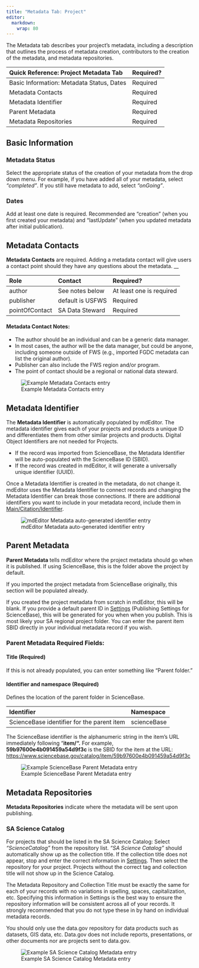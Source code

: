 ```yaml
---
title: "Metadata Tab: Project"
editor: 
  markdown: 
    wrap: 80
---
```


The Metadata tab describes your project's metadata, including a description that
outlines the process of metadata creation, contributors to the creation of the
metadata, and metadata repositories.

| Quick Reference: Project Metadata Tab     | Required? |
|:------------------------------------------|:----------|
| Basic Information: Metadata Status, Dates | Required  |
| Metadata Contacts                         | Required  |
| Metadata Identifier                       | Required  |
| Parent Metadata                           | Required  |
| Metadata Repositories                     | Required  |

## Basic Information

### Metadata Status

Select the appropriate status of the creation of your metadata from the drop
down menu. For example, if you have added all of your metadata, select
*"completed"*. If you still have metadata to add, select *"onGoing"*.

### Dates

Add at least one date is required. Recommended are "creation" (when you first
created your metadata) and "lastUpdate" (when you updated metadata after initial
publication).

## Metadata Contacts

**Metadata Contacts** are required. Adding a metadata contact will give users a
contact point should they have any questions about the metadata. \_\_

| **Role**       | **Contact**      | **Required?**            |
|:---------------|:-----------------|:-------------------------|
| author         | See notes below  | At least one is required |
| publisher      | default is USFWS | Required                 |
| pointOfContact | SA Data Steward  | Required                 |

#### Metadata Contact Notes:

-   The author should be an individual and can be a generic data manager.
-   In most cases, the author will be the data manager, but could be anyone,
    including someone outside of FWS (e.g., imported FGDC metadata can list the
    original author).
-   Publisher can also include the FWS region and/or program.
-   The point of contact should be a regional or national data steward.

![Example Metadata Contacts entry](../../assets/example_metadata_contacts.png)

## Metadata Identifier

The **Metadata Identifier** is automatically populated by mdEditor. The metadata
identifier gives each of your projects and products a unique ID and
differentiates them from other similar projects and products. Digital Object
Identifiers are not needed for Projects.

-   If the record was imported from ScienceBase, the Metadata Identifier will be
    auto-populated with the ScienceBase ID (SBID).
-   If the record was created in mdEditor, it will generate a universally unique
    identifier (UUID).

:::{.callout-info}
Once a Metadata Identifier is created in the metadata,
do not change it. mdEditor uses the Metadata Identifier to connect records and
changing the Metadata Identifier can break those connections. If there are
additional identifiers you want to include in your metadata record, include them
in [Main/Citation/Identifier](main_tab_project.qmd#identifier). 
:::

![mdEditor Metadata auto-generated identifier entry](../../assets/metadata_auto_generated_identifier.png)

## Parent Metadata

**Parent Metadata** tells mdEditor where the project metadata should go when it
is published. If using ScienceBase, this is the folder above the project by
default.

If you imported the project metadata from ScienceBase originally, this section
will be populated already.

If you created the project metadata from scratch in mdEditor, this will be
blank. If you provide a default parent ID in
[Settings](../settings.qmd#publishing-settings) (Publishing Settings for
ScienceBase), this will be generated for you when when you publish. This is most
likely your SA regional project folder. You can enter the parent item SBID
directly in your individual metadata record if you wish.

### Parent Metadata Required Fields:

#### Title (Required)

If this is not already populated, you can enter something like "Parent folder."

#### Identifier and namespace (Required)

Defines the location of the parent folder in ScienceBase.

| Identifier                                 | Namespace   |
|:-------------------------------------------|:------------|
| ScienceBase identifier for the parent item | scienceBase |

:::{.callout-info}
The ScienceBase identifier is the alphanumeric string in
the item's URL immediately following "**item/".** For example,
**59b97600e4b091459a54d9f3c** is the SBID for the item at the URL:
<https://www.sciencebase.gov/catalog/item/59b97600e4b091459a54d9f3c> 
:::

![Example ScienceBase Parent Metadata entry](../../assets/example_sb_parent_metadata.png)

## Metadata Repositories

**Metadata Repositories** indicate where the metadata will be sent upon
publishing.

### SA Science Catalog

For projects that should be listed in the SA Science Catalog: Select
*“ScienceCatalog”* from the repository list. *“SA Science Catalog”* should
automatically show up as the collection title. If the collection title does not
appear, stop and enter the correct information in [Settings](../settings.qmd).
Then select the repository for your project. Projects without the correct tag
and collection title will not show up in the Science Catalog.

:::{.callout-danger}
The Metadata Repository and Collection Title must be
exactly the same for each of your records with no variations in spelling,
spaces, capitalization, etc. Specifying this information in Settings is the best
way to ensure the repository information will be consistent across all of your
records. It strongly recommended that you do not type these in by hand on
individual metadata records. 
:::

:::{.callout-info}
You should only use the data.gov repository for data
products such as datasets, GIS data, etc. Data.gov does not include reports,
presentations, or other documents nor are projects sent to data.gov.
:::

![Example SA Science Catalog Metadata entry](../../assets/example_sa_science_catalog_metadata.png)
